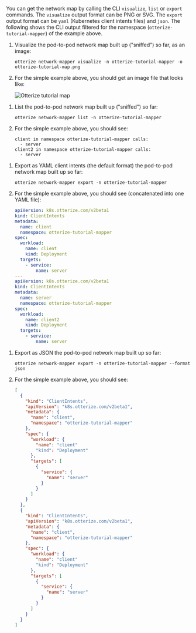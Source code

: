 You can get the network map by calling the CLI `visualize`, `list` or `export` commands.
The `visualize` output format can be PNG or SVG. The `export` output format can be `yaml` (Kubernetes client intents files) and `json`.
The following shows the CLI output filtered for the namespace (`otterize-tutorial-mapper`)
of the example above.

<Tabs>
  <TabItem value="image" label="Image" default>

1. Visualize the pod-to-pod network map built up ("sniffed") so far, as an image:

   ```shell
   otterize network-mapper visualize -n otterize-tutorial-mapper -o otterize-tutorial-map.png
   ```
2. For the simple example above, you should get an image file that looks like:

   ![Otterize tutorial map](/img/quick-tutorials/network-mapper/otterize-tutorial-map.png)

</TabItem>
  <TabItem value="list" label="List">

1. List the pod-to-pod network map built up ("sniffed") so far:

   ```shell
   otterize network-mapper list -n otterize-tutorial-mapper
   ```
2. For the simple example above, you should see:
   ```shell
   client in namespace otterize-tutorial-mapper calls:
     - server
   client2 in namespace otterize-tutorial-mapper calls:
     - server
   ```

</TabItem>
  <TabItem value="intents" label="Export as intents">

1. Export as YAML client intents (the default format) the pod-to-pod network map built up so far:

   ```shell
   otterize network-mapper export -n otterize-tutorial-mapper
   ```
2. For the simple example above, you should see (concatenated into one YAML file):
   ```yaml
   apiVersion: k8s.otterize.com/v2beta1
   kind: ClientIntents
   metadata:
     name: client
     namespace: otterize-tutorial-mapper
   spec:
     workload:
       name: client
       kind: Deployment
     targets:
       - service:
           name: server
   ---
   apiVersion: k8s.otterize.com/v2beta1
   kind: ClientIntents
   metadata:
     name: server
     namespace: otterize-tutorial-mapper
   spec:
     workload:
       name: client2
       kind: Deployment
     targets:
       - service:
           name: server
   ```

</TabItem>
  <TabItem value="json" label="Export as JSON">

1. Export as JSON the pod-to-pod network map built up so far:
   ```shell
   otterize network-mapper export -n otterize-tutorial-mapper --format json
   ```
2. For the simple example above, you should see:

   ```json
   [
     {
       "kind": "ClientIntents",
       "apiVersion": "k8s.otterize.com/v2beta1",
       "metadata": {
         "name": "client",
         "namespace": "otterize-tutorial-mapper"
       },
       "spec": {
         "workload": {
           "name": "client"
           "kind": "Deployment"
         },
         "targets": [
           {
             "service": {
               "name": "server"
             }
           }
         ]
       }
     },
     {
       "kind": "ClientIntents",
       "apiVersion": "k8s.otterize.com/v2beta1",
       "metadata": {
         "name": "client",
         "namespace": "otterize-tutorial-mapper"
       },
       "spec": {
         "workload": {
           "name": "client"
           "kind": "Deployment"
         },
         "targets": [
           {
             "service": {
               "name": "server"
             }
           }
         ]
       }
     }
   ]
   ```

</TabItem>
</Tabs>
